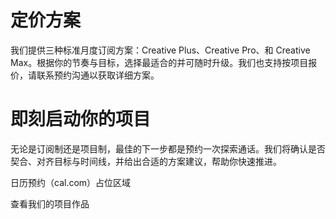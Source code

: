 
# 定价方案

我们提供三种标准月度订阅方案：Creative Plus、Creative Pro、和 Creative Max。根据你的节奏与目标，选择最适合的并可随时升级。我们也支持按项目报价，请联系预约沟通以获取详细方案。

<PricingPlans />

# 即刻启动你的项目

无论是订阅制还是项目制，最佳的下一步都是预约一次探索通话。我们将确认是否契合、对齐目标与时间线，并给出合适的方案建议，帮助你快速推进。

<WithFrame className="my-6">
  <div className='h-[420px] w-full grid place-items-center text-sm text-neutral-600 dark:text-neutral-300'>
    日历预约（cal.com）占位区域
  </div>
</WithFrame>

<CTAButton href="/work">查看我们的项目作品</CTAButton>
